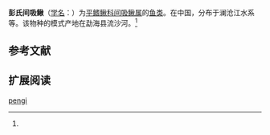 {{Speciesbox
| name = 彭氏间吸鳅
| status = 
| status_system = 
| image = 
| genus = Hemimyzon
| species =  pengi
| authority = Huang, 1983<ref name='id6544'>{{cite web| url =http://www.bioinfo.cn/db05/BjdwSpecies.php?action=view&id=6544| title =彭氏间吸鳅| work =中国动物物种编目数据库| publisher =中国科学院微生物研究所| author =中国科学院动物研究所| accessdate =2009-04-11| deadurl =yes| archiveurl =https://web.archive.org/web/20160305051628/http://www.bioinfo.cn/db05/BjdwSpecies.php?action=view&id=6544| archivedate =2016-03-05}}</ref>
}}

'''彭氏间吸鳅'''（[[学名|学名]]：{{lang|la|''Hemimyzon pengi''}}）为[[平鳍鳅科|平鳍鳅科]][[间吸鳅属|间吸鳅属]]的[[鱼类|鱼类]]。在中国，分布于澜沧江水系等。该物种的模式产地在勐海县流沙河。<ref name='id6544'/>

== 参考文献 ==
{{reflist}}

== 扩展阅读 ==
{{refbegin}}
{{wikispecies-inline|Hemimyzon pengi|彭氏间吸鳅}}
{{refend}}
{{Taxonbar|from=Q1040280}}

[[Category:间吸鳅属|pengi]]


{{鯉形目小作品}}